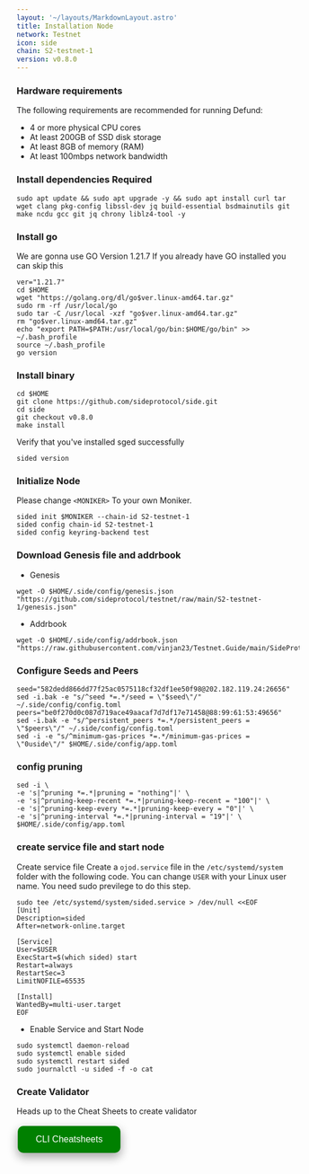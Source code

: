 ```yaml
---
layout: '~/layouts/MarkdownLayout.astro'
title: Installation Node
network: Testnet
icon: side
chain: S2-testnet-1
version: v0.8.0
---
```


### Hardware requirements

The following requirements are recommended for running Defund:

- 4 or more physical CPU cores
- At least 200GB of SSD disk storage
- At least 8GB of memory (RAM)
- At least 100mbps network bandwidth


### Install dependencies Required

```
sudo apt update && sudo apt upgrade -y && sudo apt install curl tar wget clang pkg-config libssl-dev jq build-essential bsdmainutils git make ncdu gcc git jq chrony liblz4-tool -y
```

### Install go

We are gonna use GO Version 1.21.7
If you already have GO installed you can skip this 

```
ver="1.21.7"
cd $HOME
wget "https://golang.org/dl/go$ver.linux-amd64.tar.gz"
sudo rm -rf /usr/local/go
sudo tar -C /usr/local -xzf "go$ver.linux-amd64.tar.gz"
rm "go$ver.linux-amd64.tar.gz"
echo "export PATH=$PATH:/usr/local/go/bin:$HOME/go/bin" >> ~/.bash_profile
source ~/.bash_profile
go version
```

### Install binary

```
cd $HOME
git clone https://github.com/sideprotocol/side.git
cd side
git checkout v0.8.0
make install
```

Verify that you've installed sged successfully

```
sided version
```

### Initialize Node

Please change `<MONIKER>` To your own Moniker.

```
sided init $MONIKER --chain-id S2-testnet-1
sided config chain-id S2-testnet-1
sided config keyring-backend test
```

### Download Genesis file and addrbook

- Genesis

```
wget -O $HOME/.side/config/genesis.json "https://github.com/sideprotocol/testnet/raw/main/S2-testnet-1/genesis.json"
```
- Addrbook
```
wget -O $HOME/.side/config/addrbook.json "https://raw.githubusercontent.com/vinjan23/Testnet.Guide/main/SideProtocol/addrbook.json"
```

### Configure Seeds and Peers

```
seed="582dedd866dd77f25ac0575118cf32df1ee50f98@202.182.119.24:26656"
sed -i.bak -e "s/^seed *=.*/seed = \"$seed\"/" ~/.side/config/config.toml
peers="be0f270d0c087d719ace49aacaf7d7df17e71458@88:99:61:53:49656"
sed -i.bak -e "s/^persistent_peers *=.*/persistent_peers = \"$peers\"/" ~/.side/config/config.toml
sed -i -e "s/^minimum-gas-prices *=.*/minimum-gas-prices = \"0uside\"/" $HOME/.side/config/app.toml
```

### config pruning

```
sed -i \
-e 's|^pruning *=.*|pruning = "nothing"|' \
-e 's|^pruning-keep-recent *=.*|pruning-keep-recent = "100"|' \
-e 's|^pruning-keep-every *=.*|pruning-keep-every = "0"|' \
-e 's|^pruning-interval *=.*|pruning-interval = "19"|' \
$HOME/.side/config/app.toml
```


### create service file and start node

Create service file
Create a `ojod.service` file in the `/etc/systemd/system` folder with the following code. 
You can change `USER` with your Linux user name. You need sudo previlege to do this step.

```
sudo tee /etc/systemd/system/sided.service > /dev/null <<EOF
[Unit]
Description=sided
After=network-online.target

[Service]
User=$USER
ExecStart=$(which sided) start
Restart=always
RestartSec=3
LimitNOFILE=65535

[Install]
WantedBy=multi-user.target
EOF
```

- Enable Service and Start Node

```
sudo systemctl daemon-reload
sudo systemctl enable sided
sudo systemctl restart sided
sudo journalctl -u sided -f -o cat
```
### Create Validator

Heads up to the Cheat Sheets to create validator

<a href="https://service.vinjan.xyz/testnet/side/cheat" target="_blank">
  <button style="background-color: green; border: none; color: white; padding: 15px 32px; text-align: center; text-decoration: none; display: inline-block; font-size: 16px; margin: 4px 2px; cursor: pointer; border-radius: 10px; box-shadow: 0 8px 16px 0 rgba(0,0,0,0.2), 0 6px 20px 0 rgba(0,0,0,0.19);" onmouseover="this.style.boxShadow='0 0 0 4px rgba(0,255,0,0.5)'" onmouseout="this.style.boxShadow='0 8px 16px 0 rgba(0,0,0,0.2), 0 6px 20px 0 rgba(0,0,0,0.19)'">CLI Cheatsheets</button>
</a>
